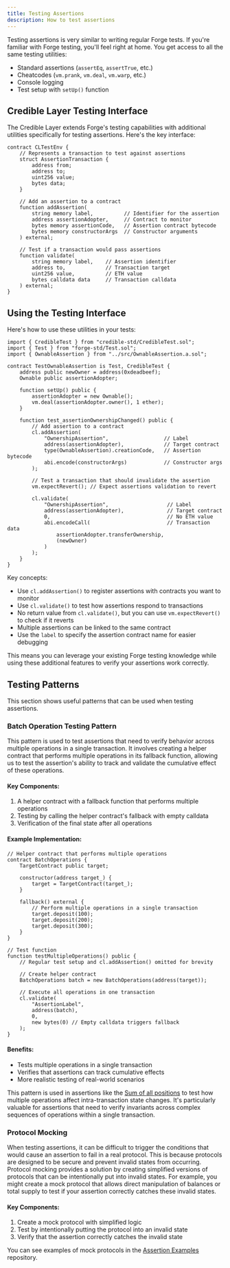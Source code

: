 ```yaml
---
title: Testing Assertions
description: How to test assertions
---
```


Testing assertions is very similar to writing regular Forge tests. If you're familiar with Forge testing, you'll feel right at home. You get access to all the same testing utilities:

- Standard assertions (`assertEq`, `assertTrue`, etc.)
- Cheatcodes (`vm.prank`, `vm.deal`, `vm.warp`, etc.)
- Console logging
- Test setup with `setUp()` function

## Credible Layer Testing Interface

The Credible Layer extends Forge's testing capabilities with additional utilities specifically for testing assertions. Here's the key interface:

```solidity
contract CLTestEnv {
    // Represents a transaction to test against assertions
    struct AssertionTransaction {
        address from;
        address to;
        uint256 value;
        bytes data;
    }

    // Add an assertion to a contract
    function addAssertion(
        string memory label,          // Identifier for the assertion
        address assertionAdopter,     // Contract to monitor
        bytes memory assertionCode,   // Assertion contract bytecode
        bytes memory constructorArgs  // Constructor arguments
    ) external;

    // Test if a transaction would pass assertions
    function validate(
        string memory label,    // Assertion identifier
        address to,             // Transaction target
        uint256 value,          // ETH value
        bytes calldata data     // Transaction calldata
    ) external;
}
```

## Using the Testing Interface

Here's how to use these utilities in your tests:

```solidity
import { CredibleTest } from "credible-std/CredibleTest.sol";
import { Test } from "forge-std/Test.sol";
import { OwnableAssertion } from "../src/OwnableAssertion.a.sol";

contract TestOwnableAssertion is Test, CredibleTest {
    address public newOwner = address(0xdeadbeef);
    Ownable public assertionAdopter;

    function setUp() public {
        assertionAdopter = new Ownable();
        vm.deal(assertionAdopter.owner(), 1 ether);       
    }

    function test_assertionOwnershipChanged() public {
        // Add assertion to a contract
        cl.addAssertion(
            "OwnershipAssertion",                  // Label
            address(assertionAdopter),             // Target contract
            type(OwnableAssertion).creationCode,   // Assertion bytecode
            abi.encode(constructorArgs)            // Constructor args
        );

        // Test a transaction that should invalidate the assertion
        vm.expectRevert(); // Expect assertions validation to revert
        
        cl.validate(
            "OwnershipAssertion",                   // Label
            address(assertionAdopter),              // Target contract
            0,                                      // No ETH value
            abi.encodeCall(                         // Transaction data
                assertionAdopter.transferOwnership, 
                (newOwner)
            )
        );
    }
}
```

Key concepts:
- Use `cl.addAssertion()` to register assertions with contracts you want to monitor
- Use `cl.validate()` to test how assertions respond to transactions
- No return value from `cl.validate()`, but you can use `vm.expectRevert()` to check if it reverts
- Multiple assertions can be linked to the same contract
- Use the `label` to specify the assertion contract name for easier debugging

This means you can leverage your existing Forge testing knowledge while using these additional features to verify your assertions work correctly.

## Testing Patterns

This section shows useful patterns that can be used when testing assertions.

### Batch Operation Testing Pattern

This pattern is used to test assertions that need to verify behavior across multiple operations in a single transaction. It involves creating a helper contract that performs multiple operations in its fallback function, allowing us to test the assertion's ability to track and validate the cumulative effect of these operations.

#### Key Components:

1. A helper contract with a fallback function that performs multiple operations
2. Testing by calling the helper contract's fallback with empty calldata
3. Verification of the final state after all operations

#### Example Implementation:

```solidity
// Helper contract that performs multiple operations
contract BatchOperations {
    TargetContract public target;

    constructor(address target_) {
        target = TargetContract(target_);
    }

    fallback() external {
        // Perform multiple operations in a single transaction
        target.deposit(100);
        target.deposit(200);
        target.deposit(300);
    }
}

// Test function
function testMultipleOperations() public {
    // Regular test setup and cl.addAssertion() omitted for brevity
    
    // Create helper contract
    BatchOperations batch = new BatchOperations(address(target));

    // Execute all operations in one transaction
    cl.validate(
        "AssertionLabel",
        address(batch),
        0,
        new bytes(0) // Empty calldata triggers fallback
    );
}
```

#### Benefits:

- Tests multiple operations in a single transaction
- Verifies that assertions can track cumulative effects
- More realistic testing of real-world scenarios

This pattern is used in assertions like the [Sum of all positions](/assertions-book/assertions/ass08-sum-of-all-positions) to test how multiple operations affect intra-transaction state changes. It's particularly valuable for assertions that need to verify invariants across complex sequences of operations within a single transaction.

### Protocol Mocking

When testing assertions, it can be difficult to trigger the conditions that would cause an assertion to fail in a real protocol. This is because protocols are designed to be secure and prevent invalid states from occurring. Protocol mocking provides a solution by creating simplified versions of protocols that can be intentionally put into invalid states. For example, you might create a mock protocol that allows direct manipulation of balances or total supply to test if your assertion correctly catches these invalid states.

#### Key Components:

1. Create a mock protocol with simplified logic
2. Test by intentionally putting the protocol into an invalid state
3. Verify that the assertion correctly catches the invalid state

You can see examples of mock protocols in the [Assertion Examples](https://github.com/phylaxsystems/assertion-examples/tree/main/src) repository.